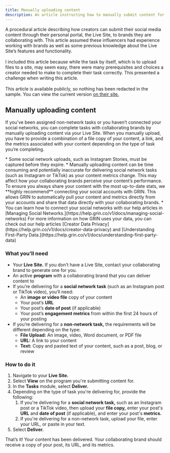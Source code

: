 ```yaml
---
title: Manually uploading content
description: An article instructing how to manually submit content for brands
---
```


<Accordion title="Why I included this article">A procedural article describing how creators can submit their social media content through their personal portal, the Live Site, to brands they are collaborating with. This article assumed these influencers had experience working with brands as well as some previous knowledge about the Live Site’s features and functionality.<br /><br />I included this article because while the task by itself, which is to upload files to a site, may seem easy, there were many prerequisites and choices a creator needed to make to complete their task correctly. This presented a challenge when writing this article.<br /><br />This article is available publicly, so nothing has been redacted in the sample. You can view the current version [on their site.](https://help.grin.co/docs/manually-uploading-content)</Accordion>

## Manually uploading content

If you’ve been assigned non-network tasks or you haven’t connected your social networks, you can complete tasks with collaborating brands by manually uploading content via your Live Site. When you manually upload, you have to provide a combination of a file copy of your content, a link, and the metrics associated with your content depending on the type of task you’re completing.

<Warning>
* Some social network uploads, such as Instagram Stories, must be captured before they expire.
* Manually uploading content can be time consuming and potentially inaccurate for delivering social network tasks (such as Instagram or TikTok) as your content metrics change. This may affect how your collaborating brands perceive your content’s performance. To ensure you always share your content with the most up-to-date stats, we **highly recommend** connecting your social accounts with GRIN. This allows GRIN to automatically pull your content and metrics directly from your accounts and share that data directly with your collaborating brands.
* You can learn how to connect your social networks with our help articles in [Managing Social Networks.](https://help.grin.co/v1/docs/managing-social-networks) For more information on how GRIN uses your data, you can check out our help articles [Creator Data Privacy](https://help.grin.co/v1/docs/creator-data-privacy) and [Understanding First-Party Data.](https://help.grin.co/v1/docs/understanding-first-party-data)
</Warning>

### What you’ll need

* Your **Live Site.** If you don’t have a Live Site, contact your collaborating brand to generate one for you.
* An active **program** with a collaborating brand that you can deliver content to
* If you’re delivering for a **social network task** (such as an Instagram post or TikTok video), you’ll need: 
    * An **image or video file** copy of your content
    * Your post’s **URL** 
    * Your post’s **date of post** (if applicable)
    * Your post’s **engagement metrics** from within the first 24 hours of your posting
* If you’re delivering for a **non-network task,** the requirements will be different depending on the type:
    * **File Upload:** An image, video, Word document, or PDF file
    * **URL:** A link to your content
    * **Text:** Copy and pasted text of your content, such as a post, blog, or review

### How to do it

1. Navigate to your **Live Site.**
2. Select **View** on the program you're submitting content for.
3. In the **Tasks** module, select **Deliver.**
4. Depending on the type of task you're delivering for, provide the following:
    1. If you're delivering for a **social network task,** such as an Instagram post or a TikTok video, then upload your **file copy,** enter your post's **URL** and **date of post** (if applicable), and enter your post's **metrics.**
    2. If you're delivering for a non-network task, upload your file, enter your URL, or paste in your text.
5. Select **Deliver.**

That’s it! Your content has been delivered. Your collaborating brand should receive a copy of your post, its URL, and its metrics.